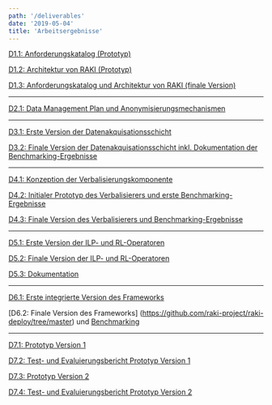 ```yaml
---
path: '/deliverables'
date: '2019-05-04'
title: 'Arbeitsergebnisse'
---
```


[D1.1: Anforderungskatalog (Prototyp)](./D1.1.pdf)

[D1.2: Architektur von RAKI (Prototyp)](./D1.2.pdf)

[D1.3: Anforderungskatalog und Architektur von RAKI (finale Version)](./D1.3.pdf)

---

[D2.1: Data Management Plan und Anonymisierungsmechanismen](./D2.1.pdf)

---

[D3.1: Erste Version der Datenakquisationsschicht](./D3.1.pdf)

[D3.2: Finale Version der Datenakquisationsschicht inkl. Dokumentation der Benchmarking-Ergebnisse](./D3.2.pdf)

---

[D4.1: Konzeption der Verbalisierungskomponente](./D4.1.pdf)

[D4.2: Initialer Prototyp des Verbalisierers und erste Benchmarking-Ergebnisse](https://github.com/raki-project/raki-verbalizer-pipeline/tree/v1)

[D4.3: Finale Version des Verbalisierers und Benchmarking-Ergebnisse](https://github.com/raki-project/raki-verbalizer-pipeline)

---

[D5.1: Erste Version der ILP- und RL-Operatoren](https://github.com/dice-group/DRILL_RAKI/releases/tag/0.0.1)

[D5.2: Finale Version der ILP- und RL-Operatoren](https://github.com/dice-group/DRILL_RAKI/releases/tag/0.0.2)

[D5.3: Dokumentation](https://github.com/dice-group/DRILL_RAKI/blob/0.0.3/README.md)

---

[D6.1: Erste integrierte Version des Frameworks](https://github.com/raki-project/raki-deploy/tree/v1)

[D6.2: Finale Version des Frameworks] (https://github.com/raki-project/raki-deploy/tree/master) und [Benchmarking](https://github.com/dice-group/raki-private-setup)

---

[D7.1: Prototyp Version 1](./D7.1.pdf)

[D7.2: Test- und Evaluierungsbericht Prototyp Version 1](./D7.2.pdf)

[D7.3: Prototyp Version 2](./D7.3.pdf)

[D7.4: Test- und Evaluierungsbericht Prototyp Version 2](./D7.4.pdf)
